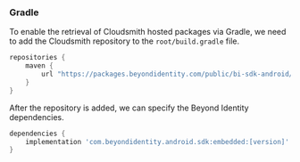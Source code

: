 ### Gradle

To enable the retrieval of Cloudsmith hosted packages via Gradle, we need to add the Cloudsmith repository to
the `root/build.gradle` file.

```groovy
repositories {
    maven {
        url "https://packages.beyondidentity.com/public/bi-sdk-android/maven/"
    }
}
```

After the repository is added, we can specify the Beyond Identity dependencies.

```groovy
dependencies {
    implementation 'com.beyondidentity.android.sdk:embedded:[version]'
}
```
